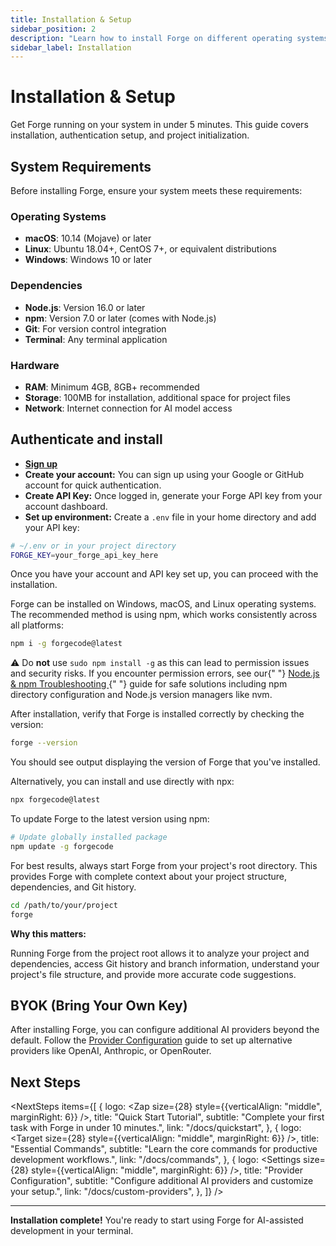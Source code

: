 ```yaml
---
title: Installation & Setup
sidebar_position: 2
description: "Learn how to install Forge on different operating systems."
sidebar_label: Installation
---
```



# Installation & Setup

Get Forge running on your system in under 5 minutes. This guide covers installation, authentication setup, and project initialization.

## System Requirements

Before installing Forge, ensure your system meets these requirements:

### Operating Systems

- **macOS**: 10.14 (Mojave) or later
- **Linux**: Ubuntu 18.04+, CentOS 7+, or equivalent distributions
- **Windows**: Windows 10 or later

### Dependencies

- **Node.js**: Version 16.0 or later
- **npm**: Version 7.0 or later (comes with Node.js)
- **Git**: For version control integration
- **Terminal**: Any terminal application

### Hardware

- **RAM**: Minimum 4GB, 8GB+ recommended
- **Storage**: 100MB for installation, additional space for project files
- **Network**: Internet connection for AI model access

## Authenticate and install

<Steps>
  <Step title="Sign Up for Forge">

- [**Sign up**](https://app.forgecode.dev/app/)
- **Create your account:** You can sign up using your Google or GitHub account for quick authentication.
- **Create API Key:** Once logged in, generate your Forge API key from your account dashboard.
- **Set up environment:** Create a `.env` file in your home directory and add your API key:

```bash
# ~/.env or in your project directory
FORGE_KEY=your_forge_api_key_here
```

<div className="mt-2 text-[15px] text-gray-600">
  Once you have your account and API key set up, you can proceed with the installation.
</div>

  </Step>
  
  <Step title="Install Forge (NPM Recommended)">

Forge can be installed on Windows, macOS, and Linux operating systems. The recommended method is using npm, which works consistently across all platforms:

```bash
npm i -g forgecode@latest
```

<div className="rounded-md border border-amber-300 bg-amber-50 px-4 py-2 mt-3 text-amber-900 text-sm flex items-start gap-2">
  <span className="mt-1 mr-2">⚠️</span>
  <span>
    Do <strong>not</strong> use <code>sudo npm install -g</code> as this can lead to permission issues and security
    risks. If you encounter permission errors, see our{" "}
    <a href="/docs/npm-troubleshooting" className="underline hover:no-underline">
      Node.js & npm Troubleshooting
    </a>{" "}
    guide for safe solutions including npm directory configuration and Node.js version managers like nvm.
  </span>
</div>

  </Step>
  
  <Step title="Verify Installation">

After installation, verify that Forge is installed correctly by checking the version:

```bash
forge --version
```

You should see output displaying the version of Forge that you've installed.

Alternatively, you can install and use directly with npx:

```bash
npx forgecode@latest
```

  </Step>
  
  <Step title="Update Forge">

To update Forge to the latest version using npm:

```bash
# Update globally installed package
npm update -g forgecode
```

  </Step>
  
  <Step title="Project Context Setup">

For best results, always start Forge from your project's root directory. This provides Forge with complete context about your project structure, dependencies, and Git history.

```bash
cd /path/to/your/project
forge
```

**Why this matters:**

Running Forge from the project root allows it to analyze your project and dependencies, access Git history and branch information, understand your project's file structure, and provide more accurate code suggestions.

  </Step>
  
</Steps>

## BYOK (Bring Your Own Key)

After installing Forge, you can configure additional AI providers beyond the default. Follow the [Provider Configuration](../custom-providers) guide to set up alternative providers like OpenAI, Anthropic, or OpenRouter.

## Next Steps


<NextSteps
  items={[
    {
      logo: <Zap size={28} style={{verticalAlign: "middle", marginRight: 6}} />,
      title: "Quick Start Tutorial",
      subtitle: "Complete your first task with Forge in under 10 minutes.",
      link: "/docs/quickstart",
    },
    {
      logo: <Target size={28} style={{verticalAlign: "middle", marginRight: 6}} />,
      title: "Essential Commands",
      subtitle: "Learn the core commands for productive development workflows.",
      link: "/docs/commands",
    },
    {
      logo: <Settings size={28} style={{verticalAlign: "middle", marginRight: 6}} />,
      title: "Provider Configuration",
      subtitle: "Configure additional AI providers and customize your setup.",
      link: "/docs/custom-providers",
    },
  ]}
/>

---

**Installation complete!** You're ready to start using Forge for AI-assisted development in your terminal.
